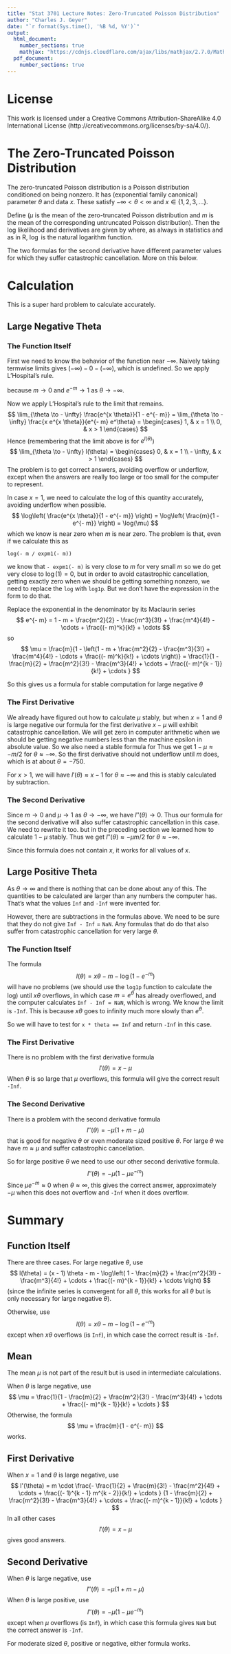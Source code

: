 ```yaml
---
title: "Stat 3701 Lecture Notes: Zero-Truncated Poisson Distribution"
author: "Charles J. Geyer"
date: "`r format(Sys.time(), '%B %d, %Y')`"
output:
  html_document:
    number_sections: true
    mathjax: "https://cdnjs.cloudflare.com/ajax/libs/mathjax/2.7.0/MathJax.js?config=TeX-AMS-MML_HTMLorMML"
  pdf_document:
    number_sections: true
---
```


# License

This work is licensed under a Creative Commons
Attribution-ShareAlike 4.0 International License
(http://creativecommons.org/licenses/by-sa/4.0/).

# The Zero-Truncated Poisson Distribution

The zero-truncated Poisson distribution is a Poisson
distribution conditioned on being nonzero.  It has (exponential family
canonical) parameter $\theta$ and data $x$.  These satisfy
$- \infty < \theta < \infty$ and $x \in \{ 1, 2, 3, \ldots \}$.

Define
\begin{align*}
   m & = e^\theta
   \\
   \mu & = \frac{m}{1 - e^{- m}}
\end{align*}
($\mu$ is the mean of the zero-truncated Poisson distribution and
$m$ is the mean of the corresponding untruncated Poisson distribution).
Then the log likelihood and derivatives are given by
\begin{align*}
   l(\theta) & = x \theta - m - \log(1 - e^{- m})
   \\
   l'(\theta) & = x - \mu
   \\
   l''(\theta) & = - \mu (1 + m - \mu)
   \\
               & = - \mu (1 - \mu e^{- m})
\end{align*}
where, as always in statistics and as in R, $\log$ is
the natural logarithm function.

The two formulas for the second derivative have different parameter values
for which they suffer catastrophic cancellation.  More on this below.

# Calculation

This is a super hard problem to calculate accurately.

## Large Negative Theta

### The Function Itself

First we need to know the behavior of the function near $- \infty$.
Naively taking termwise limits gives $(- \infty) - 0 - (- \infty)$,
which is undefined.  So we apply L'Hospital's rule.

\begin{align*}
   \lim_{\theta \to - \infty} e^{l(\theta)}
   & =
   \lim_{\theta \to - \infty} \frac{e^{x \theta} e^{- m}}{1 - e^{- m}}
   \\
   & =
   \left( \lim_{\theta \to - \infty} e^{- m} \right)
   \left( \lim_{\theta \to - \infty} \frac{e^{x \theta}}{1 - e^{- m}} \right)
   \\
   & =
   \lim_{\theta \to - \infty} \frac{e^{x \theta}}{1 - e^{- m}}
\end{align*}
because $m \to 0$ and $e^{- m} \to 1$ as $\theta \to - \infty$.

Now we apply L'Hospital's rule to the limit that remains.
$$
   \lim_{\theta \to - \infty}
   \frac{e^{x \theta}}{1 - e^{- m}}
   =
   \lim_{\theta \to - \infty}
   \frac{x e^{x \theta}}{e^{- m} e^\theta}
   =
   \begin{cases}
   1, & x = 1
   \\
   0, & x > 1
   \end{cases}
$$
Hence (remembering that the limit above is for $e^{l(\theta)}$)
$$
   \lim_{\theta \to - \infty} l(\theta)
   =
   \begin{cases}
   0, & x = 1
   \\
   - \infty, & x > 1
   \end{cases}
$$
The problem is to get correct answers, avoiding overflow or underflow,
except when the answers are really too large or too small for the computer
to represent.

In case $x = 1$, we need to calculate the log of this quantity accurately,
avoiding underflow when possible.
$$
   \log\left( \frac{e^{x \theta}}{1 - e^{- m}} \right)
   =
   \log\left( \frac{m}{1 - e^{- m}} \right)
   =
   \log(\mu)
$$
which we know is near zero when $m$ is near zero.
The problem is that, even if we calculate this as
```
log(- m / expm1(- m))
```
we know that `- expm1(- m)` is very close to $m$ for very small $m$ so
we do get very close to $\log(1) = 0$, but in order to avoid catastrophic
cancellation, getting exactly zero when we should be getting something nonzero,
we need to replace the `log` with `log1p`.  But we don't have the expression
in the form to do that.

Replace the exponential in the denominator by its Maclaurin series
$$
   e^{- m} = 1 - m + \frac{m^2}{2} - \frac{m^3}{3!} + \frac{m^4}{4!} -
   \cdots + \frac{(- m)^k}{k!} + \cdots
$$
so
$$
   \mu
   =
   \frac{m}{1 - \left(1 - m + \frac{m^2}{2} - \frac{m^3}{3!} + \frac{m^4}{4!} -
   \cdots + \frac{(- m)^k}{k!} + \cdots \right)}
   =
   \frac{1}{1 - \frac{m}{2} + \frac{m^2}{3!} - \frac{m^3}{4!} +
   \cdots + \frac{(- m)^{k - 1}}{k!} + \cdots }
$$

So this gives us a formula for stable computation for large negative $\theta$
\begin{align*}
   l(\theta) & = x \theta - m - \log(1 - e^{- m})
   \\
   & =
   (x - 1) \theta - m + \log(\mu)
   \\
   & =
   (x - 1) \theta - m -
   \log\left(
   1 - \frac{m}{2} + \frac{m^2}{3!} - \frac{m^3}{4!} +
   \cdots + \frac{(- m)^{k - 1}}{k!} + \cdots 
   \right)
\end{align*}

### The First Derivative

We already have figured out how to calculate $\mu$ stably, but when $x = 1$
and $\theta$ is large negative our formula for the first derivative $x - \mu$
will exhibit catastrophic cancellation.  We will get zero in computer
arithmetic when we should be getting negative numbers less than the machine
epsilon in absolute value.  So we also need a stable formula for
\begin{align*}
   1 - \mu
   & =
   1 - \frac{m}{1 - e^{- m}}
   \\
   & =
   \frac{1 - m - e^{- m}}{1 - e^{- m}}
   \\
   & =
   \frac{- \frac{m^2}{2} + \frac{m^3}{3!} - \frac{m^4}{4!} + \cdots}
   {m - \frac{m^2}{2} + \frac{m^3}{3!} - \frac{m^4}{4!} + \cdots}
   \\
   & =
   m
   \cdot
   \frac{- \frac{1}{2} + \frac{m}{3!} - \frac{m^2}{4!} + \cdots}
   {1 - \frac{m}{2} + \frac{m^2}{3!} - \frac{m^3}{4!} + \cdots}
\end{align*}
Thus we get $1 - \mu \approx - m / 2$ for $\theta \approx - \infty$.
So the first derivative should not underflow until $m$ does, which is
at about $\theta = - 750$.

For $x > 1$, we will have $l'(\theta) \approx x - 1$
for $\theta \approx - \infty$ and this is stably calculated by subtraction.

### The Second Derivative

Since $m \to 0$ and $\mu \to 1$ as $\theta \to - \infty$,
we have $l''(\theta) \to 0$.
Thus our formula for
the second derivative will also suffer catastrophic cancellation in this
case.  We need to rewrite it too.
\begin{align*}
   l''(\theta) & = - \mu (1 + m - \mu)
   \\
   & =
   - \mu [(1 - \mu) + m]
\end{align*}
but in the preceding section we learned how to calculate $1 - \mu$ stably.
Thus we get $l''(\theta) \approx - \mu m / 2$
for $\theta \approx - \infty$.

Since this formula does not contain $x$, it works for all values of $x$.

## Large Positive Theta

As $\theta \to \infty$
\begin{align*}
   m & \to \infty
   \\
   \mu & \to \infty
   \\
   l(\theta) & \to - \infty
   \\
   l'(\theta) & \to - \infty
   \\
   l''(\theta) & \to - \infty
\end{align*}
and there is nothing that can be done about any of this.
The quantities to be calculated are larger than any numbers the computer
has.  That's what the values `Inf` and `-Inf` were invented for.

However, there are subtractions in the formulas above.  We need to be
sure that they do not give `Inf - Inf` = `NaN`.  Any formulas that do do
that also suffer from catastrophic cancellation for very large $\theta$.

### The Function Itself

The formula
$$
   l(\theta) = x \theta - m - \log(1 - e^{- m})
$$
will have no problems (we should use the `log1p` function to calculate the log)
until $x \theta$ overflows, in which case $m = e^\theta$ has already
overflowed, and the computer calculates `Inf - Inf = NaN`, which is wrong.
We know the limit is `-Inf`.  This is because $x \theta$ goes to infinity
much more slowly than $e^\theta$.

So we will have to test for `x * theta == Inf` and return `-Inf` in this
case.

### The First Derivative

There is no problem with the first derivative formula
$$
   l'(\theta) = x - \mu
$$
When $\theta$ is so large that $\mu$ overflows, this formula will
give the correct result `-Inf`.

### The Second Derivative

There is a problem with the second derivative formula
$$
   l''(\theta) = - \mu (1 + m - \mu)
$$
that is good for negative $\theta$ or even moderate sized positive $\theta$.
For large $\theta$ we have $m \approx \mu$ and suffer catastrophic
cancellation.

So for large positive $\theta$ we need to use our other second derivative
formula.
$$
   l''(\theta) = - \mu (1 - \mu e^{- m})
$$
Since $\mu e^{- m} \approx 0$ when $\theta \approx \infty$, this gives
the correct answer, approximately $- \mu$ when this does not overflow
and `-Inf` when it does overflow.

# Summary

## Function Itself

There are three cases.  For large negative $\theta$, use
$$
   l(\theta)
   =
   (x - 1) \theta - m -
   \log\left(
   1 - \frac{m}{2} + \frac{m^2}{3!} - \frac{m^3}{4!} +
   \cdots + \frac{(- m)^{k - 1}}{k!} + \cdots \right)
$$
(since the infinite series is convergent
for all $\theta$, this works for all $\theta$ but is only necessary
for large negative $\theta$).

Otherwise, use
$$
   l(\theta) = x \theta - m - \log(1 - e^{- m})
$$
except when $x \theta$ overflows (is `Inf`), in which case the correct
result is `-Inf`.

## Mean

The mean $\mu$ is not part of the result but is used in intermediate
calculations.

When $\theta$ is large negative, use
$$
   \mu
   =
   \frac{1}{1 - \frac{m}{2} + \frac{m^2}{3!} - \frac{m^3}{4!} +
   \cdots + \frac{(- m)^{k - 1}}{k!} + \cdots }
$$
Otherwise, the formula
$$
   \mu = \frac{m}{1 - e^{- m}}
$$
works.

## First Derivative

When $x = 1$ and $\theta$ is large negative, use
$$
   l'(\theta)
   =
   m
   \cdot
   \frac{- \frac{1}{2} + \frac{m}{3!} - \frac{m^2}{4!} + \cdots
   + \frac{(- 1)^{k - 1} m^{k - 2}}{k!} + \cdots }
   {1 - \frac{m}{2} + \frac{m^2}{3!} - \frac{m^3}{4!} + \cdots
   + \frac{(- m)^{k - 1}}{k!} + \cdots }
$$
In all other cases
$$
   l'(\theta)
   =
   x - \mu
$$
gives good answers.

## Second Derivative

When $\theta$ is large negative, use
$$
   l''(\theta)
   =
   - \mu (1 + m - \mu)
$$
When $\theta$ is large positive, use
$$
   l''(\theta)
   =
   - \mu (1 - \mu e^{- m})
$$
except when $\mu$ overflows (is `Inf`), in which case
this formula gives `NaN` but the correct answer is `-Inf`.

For moderate sized $\theta$, positive or negative, either formula works.

